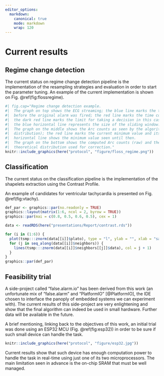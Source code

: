 ```yaml
---
editor_options:
  markdown:
    canonical: true
    mode: markdown
    wrap: 120
---
```


<!--
This is for including Chapter 1. Notice that it's also good practice to name your chunk. This will
help you debug potential issues as you knit. The chunk above is called intro and the one below is
called chapter1. Feel free to change the name of the Rmd file as you wish, but don't forget to
change it here from chap1.Rmd.
-->

# Current results

## Regime change detection

The current status on regime change detection pipeline is the implementation of the resampling strategies and evaluation in
order to start the parameter tuning. An example of the current implementation is shown on Fig. \@ref(fig:flossregime).

```r
#| fig.cap="Regime change detection example.
#|  The graph on top shows the ECG streaming; the blue line marks the ten seconds
#|  before the original alarm was fired; the red line marks the time constraint of 1250;
#|  the dark red line marks the limit for taking a decision in this case of Asystole
#|  the blue horizontal line represents the size of the sliding window.
#|  The graph on the middle shows the Arc counts as seen by the algorithm (with the corrected
#|  distribution); the red line marks the current minimum value and its index; the blue
#|  horizontal line shows the minimum value seen until then.
#|  The graph on the bottom shows the computed Arc counts (raw) and the red line is the
#|  theoretical distribution used for correction."
knitr::include_graphics(here("protocol", "figure/floss_regime.png"))
```

## Classification

The current status on the classification pipeline is the implementation of the shapelets extraction
using the Contrast Profile.

An example of candidates for ventricular tachycardia is presented on Fig. \@ref(fig:vtachy).

```r
def_par <- graphics::par(no.readonly = TRUE)
graphics::layout(matrix(1:6, ncol = 2, byrow = TRUE))
graphics::par(mai = c(0.8, 0.5, 0.6, 0.5), cex = 1)

data <- readRDS(here("presentations/Report/contrast.rds"))

for (i in (1:6)) {
  plot(tsmp:::znorm(data[[i]]$plato), type = "l", ylab = "", xlab = "samples (250hz)")
  for (j in seq_along(data[[i]]$neighbors)) {
    lines(tsmp:::znorm(data[[i]]$neighbors[[j]]$data), col = j + 1)
  }
}
graphics::par(def_par)
```


## Feasibility trial

A side-project called "false.alarm.io" has been derived from this work (an unfortunate mix of
"false.alarm" and "PlatformIO" [@PlatformIO], the IDE chosen to interface the panoply of embedded
systems we can experiment with). The current results of this side-project are very enlightening and
show that the final algorithm can indeed be used in small hardware. Further data will be available
in the future.

A brief mentioning, linking back to the objectives of this work, an initial trial was done using an
ESP32 MCU (Fig. \@ref(fig:esp32)) in order to be sure if such small device can handle the task.

```r
knitr::include_graphics(here("protocol", "figure/esp32.jpg"))
```

Current results show that such device has enough computation power to handle the task in real-time
using just one of its two microprocessors. The main limitation seen in advance is the on-chip SRAM
that must be well managed.

